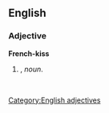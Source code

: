 ==English==

===Adjective===
'''French-kiss'''

# {{attributive of|French kiss|lang=en|nodot=1}}, ''noun''.
#: ''&nbsp;''

[[Category:English adjectives]]